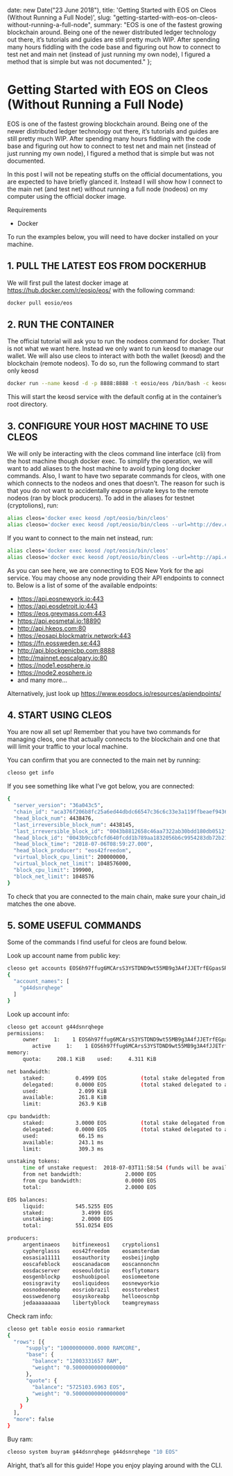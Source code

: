 

  date: new Date("23 June 2018"),
  title: 'Getting Started with EOS on Cleos (Without Running a Full Node)',
  slug: "getting-started-with-eos-on-cleos-without-running-a-full-node",
  summary: "EOS is one of the fastest growing blockchain around. Being one of the newer distributed ledger technology out there, it’s tutorials and guides are still pretty much WIP. After spending many hours fiddling with the code base and figuring out how to connect to test net and main net (instead of just running my own node), I figured a method that is simple but was not documented."
};


Getting Started with EOS on Cleos (Without Running a Full Node)
===

EOS is one of the fastest growing blockchain around. Being one of the newer distributed ledger technology out there, it’s tutorials and guides are still pretty much WIP. After spending many hours fiddling with the code base and figuring out how to connect to test net and main net (instead of just running my own node), I figured a method that is simple but was not documented.

In this post I will not be repeating stuffs on the official documentations, you are expected to have briefly glanced it. Instead I will show how I connect to the main net (and test net) without running a full node (nodeos) on my computer using the official docker image.

Requirements

- Docker

To run the examples below, you will need to have docker installed on your machine.

## 1. PULL THE LATEST EOS FROM DOCKERHUB

We will first pull the latest docker image at https://hub.docker.com/r/eosio/eos/ with the following command:

```bash
docker pull eosio/eos
```

## 2. RUN THE CONTAINER

The official tutorial will ask you to run the nodeos command for docker. That is not what we want here. Instead we only want to run keosd to manage our wallet. We will also use cleos to interact with both the wallet (keosd) and the blockchain (remote nodeos). To do so, run the following command to start only keosd

```bash
docker run --name keosd -d -p 8888:8888 -t eosio/eos /bin/bash -c keosd --config-dir /
```

This will start the keosd service with the default config at in the container’s root directory.

## 3. CONFIGURE YOUR HOST MACHINE TO USE CLEOS

We will only be interacting with the cleos command line interface (cli) from the host machine though docker exec. To simplify the operation, we will want to add aliases to the host machine to avoid typing long docker commands. Also, I want to have two separate commands for cleos, with one which connects to the nodeos and ones that doesn’t. The reason for such is that you do not want to accidentally expose private keys to the remote nodeos (ran by block producers). To add in the aliases for testnet (cryptolions), run:

```bash
alias cleos='docker exec keosd /opt/eosio/bin/cleos'
alias cleoso='docker exec keosd /opt/eosio/bin/cleos --url=http://dev.cryptolions.io:38888'
```

If you want to connect to the main net instead, run:

```bash
alias cleos='docker exec keosd /opt/eosio/bin/cleos'
alias cleoso='docker exec keosd /opt/eosio/bin/cleos --url=http://api.eosnewyork.io'
```

As you can see here, we are connecting to EOS New York for the api service. You may choose any node providing their API endpoints to connect to. Below is a list of some of the available endpoints:

- https://api.eosnewyork.io:443
- https://api.eosdetroit.io:443
- https://eos.greymass.com:443
- https://api.eosmetal.io:18890
- http://api.hkeos.com:80
- https://eosapi.blockmatrix.network:443
- https://fn.eossweden.se:443
- http://api.blockgenicbp.com:8888
- http://mainnet.eoscalgary.io:80
- https://node1.eosphere.io
- https://node2.eosphere.io
- and many more...

Alternatively, just look up https://www.eosdocs.io/resources/apiendpoints/

## 4. START USING CLEOS

You are now all set up! Remember that you have two commands for managing cleos, one that actually connects to the blockchain and one that will limit your traffic to your local machine.

You can confirm that you are connected to the main net by running:

```bash
cleoso get info
```

If you see something like what I’ve got below, you are connected:

```bash
{
  "server_version": "36a043c5",
  "chain_id": "aca376f206b8fc25a6ed44dbdc66547c36c6c33e3a119ffbeaef943642f0e906",
  "head_block_num": 4438476,
  "last_irreversible_block_num": 4438145,
  "last_irreversible_block_id": "0043b8812658c46aa7322ab30bdd180db0512f600ca64ece3960030a2996b3f3",
  "head_block_id": "0043b9ccbfcfd640fcdd1b789aa1832056b6c9954283db72b216ad3c881b2fe6",
  "head_block_time": "2018-07-06T08:59:27.000",
  "head_block_producer": "eos42freedom",
  "virtual_block_cpu_limit": 200000000,
  "virtual_block_net_limit": 1048576000,
  "block_cpu_limit": 199900,
  "block_net_limit": 1048576
}
```

To check that you are connected to the main chain, make sure your chain_id matches the one above.

## 5. SOME USEFUL COMMANDS

Some of the commands I find useful for cleos are found below.

Look up account name from public key:

```bash
cleoso get accounts EOS6h97ffug6MCArsS3YSTDND9wt55MB9g3A4fJJETrfEGpasSRek
{
  "account_names": [
    "g44dsnrqhege"
  ]
}
```

Look up account info:

```bash
cleoso get account g44dsnrqhege
permissions: 
     owner     1:    1 EOS6h97ffug6MCArsS3YSTDND9wt55MB9g3A4fJJETrfEGpasSRek
        active     1:    1 EOS6h97ffug6MCArsS3YSTDND9wt55MB9g3A4fJJETrfEGpasSRek
memory: 
     quota:     208.1 KiB    used:     4.311 KiB  

net bandwidth: 
     staked:          0.4999 EOS           (total stake delegated from account to self)
     delegated:       0.0000 EOS           (total staked delegated to account from others)
     used:             2.099 KiB  
     available:        261.8 KiB  
     limit:            263.9 KiB  

cpu bandwidth:
     staked:          3.0000 EOS           (total stake delegated from account to self)
     delegated:       0.0000 EOS           (total staked delegated to account from others)
     used:             66.15 ms   
     available:        243.1 ms   
     limit:            309.3 ms   

unstaking tokens:
     time of unstake request:  2018-07-03T11:58:54 (funds will be available in 2.818 hr)
     from net bandwidth:              2.0000 EOS
     from cpu bandwidth:              0.0000 EOS
     total:                           2.0000 EOS

EOS balances: 
     liquid:          545.5255 EOS
     staked:            3.4999 EOS
     unstaking:         2.0000 EOS
     total:           551.0254 EOS

producers:
     argentinaeos    bitfinexeos1    cryptolions1    
     cypherglasss    eos42freedom    eosamsterdam    
     eosasia11111    eosauthority    eosbeijingbp    
     eoscafeblock    eoscanadacom    eoscannonchn    
     eosdacserver    eoseouldotio    eosflytomars    
     eosgenblockp    eoshuobipool    eosiomeetone    
     eosisgravity    eosliquideos    eosnewyorkio    
     eosnodeonebp    eosriobrazil    eosstorebest    
     eosswedenorg    eosyskoreabp    helloeoscnbp    
     jedaaaaaaaaa    libertyblock    teamgreymass    
```

Check ram info:

```bash
cleoso get table eosio eosio rammarket
{
  "rows": [{
      "supply": "10000000000.0000 RAMCORE",
      "base": {
        "balance": "12003331657 RAM",
        "weight": "0.50000000000000000"
      },
      "quote": {
        "balance": "5725103.6963 EOS",
        "weight": "0.50000000000000000"
      }
    }
  ],
  "more": false
}
```

Buy ram:

```bash
cleoso system buyram g44dsnrqhege g44dsnrqhege "10 EOS"
```

Alright, that’s all for this guide! Hope you enjoy playing around with the CLI.



